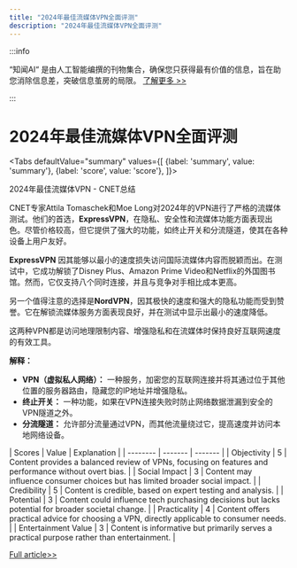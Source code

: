 ```yaml
---
title: "2024年最佳流媒体VPN全面评测"
description: "2024年最佳流媒体VPN全面评测"
---
```



:::info

“知闻AI“ 是由人工智能编撰的刊物集合，确保您只获得最有价值的信息，旨在助您消除信息差，突破信息茧房的局限。  [了解更多 >>](/)

:::

# 2024年最佳流媒体VPN全面评测


<Tabs
	defaultValue="summary"
	values={[
	{label: 'summary', value: 'summary'},
	{label: 'score', value: 'score'},
]}>
<TabItem value="summary">


2024年最佳流媒体VPN - CNET总结

CNET专家Attila Tomaschek和Moe Long对2024年的VPN进行了严格的流媒体测试。他们的首选，**ExpressVPN**，在隐私、安全性和流媒体功能方面表现出色。尽管价格较高，但它提供了强大的功能，如终止开关和分流隧道，使其在各种设备上用户友好。

**ExpressVPN** 因其能够以最小的速度损失访问国际流媒体内容而脱颖而出。在测试中，它成功解锁了Disney Plus、Amazon Prime Video和Netflix的外国图书馆。然而，它仅支持八个同时连接，并且与竞争对手相比成本更高。

另一个值得注意的选择是**NordVPN**，因其极快的速度和强大的隐私功能而受到赞誉。它在解锁流媒体服务方面表现良好，并在测试中显示出最小的速度降低。

这两种VPN都是访问地理限制内容、增强隐私和在流媒体时保持良好互联网速度的有效工具。

**解释：**
- **VPN（虚拟私人网络）：** 一种服务，加密您的互联网连接并将其通过位于其他位置的服务器路由，隐藏您的IP地址并增强隐私。
- **终止开关：** 一种功能，如果在VPN连接失败时防止网络数据泄漏到安全的VPN隧道之外。
- **分流隧道：** 允许部分流量通过VPN，而其他流量绕过它，提高速度并访问本地网络设备。
</TabItem>
<TabItem value="score">
	| Scores     | Value   | Explanation |
	| -------- | ------- | ------- |
	| Objectivity  | 5    | Content provides a balanced review of VPNs, focusing on features and performance without overt bias.    |
	| Social Impact | 3     | Content may influence consumer choices but has limited broader social impact.    |
	| Credibility    | 5    | Content is credible, based on expert testing and analysis.    |
	| Potential    | 3    | Content could influence tech purchasing decisions but lacks potential for broader societal change.    |
	| Practicality    | 4    | Content offers practical advice for choosing a VPN, directly applicable to consumer needs.    |
	| Entertainment Value    | 3    | Content is informative but primarily serves a practical purpose rather than entertainment.    |
</TabItem>
</Tabs>

[Full article>>](https://www.cnet.com/tech/services-and-software/best-vpn-for-streaming/#ftag=CAD590a51e)
